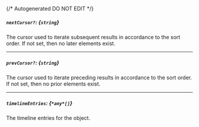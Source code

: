 {/* Autogenerated DO NOT EDIT  */}
##### `nextCursor?`: *{`string`}*
The cursor used to iterate subsequent results in accordance to the
sort order. If not set, then no later elements exist.


---
##### `prevCursor?`: *{`string`}*
The cursor used to iterate preceding results in accordance to the
sort order. If not set, then no prior elements exist.


---
##### `timelineEntries`: *{`*any*[]`}*
The timeline entries for the object.


